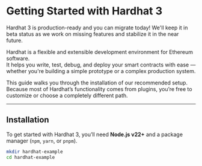 # Getting Started with Hardhat 3

<Callout type="tip">
  Hardhat 3 is production-ready and you can migrate today! We'll keep it in beta
  status as we work on missing features and stabilize it in the near future.
</Callout>

Hardhat is a flexible and extensible development environment for Ethereum software.  
It helps you write, test, debug, and deploy your smart contracts with ease — whether you're building a simple prototype or a complex production system.

This guide walks you through the installation of our recommended setup.  
Because most of Hardhat’s functionality comes from plugins, you’re free to customize or choose a completely different path.

---

## Installation

To get started with Hardhat 3, you’ll need **Node.js v22+** and a package manager (`npm`, `yarn`, or `pnpm`).

```bash
mkdir hardhat-example
cd hardhat-example
```
